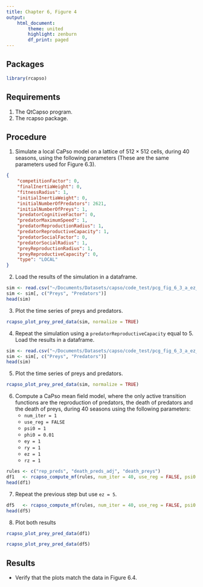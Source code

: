 ```yaml
---
title: Chapter 6, Figure 4
output:
    html_document:
        theme: united
        highlight: zenburn
        df_print: paged
---
```


## Packages
```r
library(rcapso)
```

## Requirements

1. The QtCapso program.
2. The rcapso package.

## Procedure

1. Simulate a local CaPso model on a lattice of $512 \times 512$ cells, during
   40 seasons, using the following parameters (These are the same parameters
   used for Figure 6.3).
```json
{
    "competitionFactor": 0,
    "finalInertiaWeight": 0,
    "fitnessRadius": 1,
    "initialInertiaWeight": 0,
    "initialNumberOfPredators": 2621,
    "initialNumberOfPreys": 1,
    "predatorCognitiveFactor": 0,
    "predatorMaximumSpeed": 1,
    "predatorReproductionRadius": 1,
    "predatorReproductiveCapacity": 1,
    "predatorSocialFactor": 0,
    "predatorSocialRadius": 1,
    "preyReproductionRadius": 1,
    "preyReproductiveCapacity": 0,
    "type": "LOCAL"
}
```

2. Load the results of the simulation in a dataframe.
```r
sim <- read.csv("~/Documents/Datasets/capso/code_test/pcg_fig_6_3_a_ez_1_0_0.csv")
sim <- sim[, c("Preys", "Predators")]
head(sim)
```

3. Plot the time series of preys and predators.
```r
rcapso_plot_prey_pred_data(sim, normalize = TRUE)
```

4. Repeat the simulation using a `predatorReproductiveCapacity` equal to 5.
   Load the results in a dataframe.
```r
sim <- read.csv("~/Documents/Datasets/capso/code_test/pcg_fig_6_3_a_ez_5_0_0.csv")
sim <- sim[, c("Preys", "Predators")]
head(sim)
```

5. Plot the time series of preys and predators.
```r
rcapso_plot_prey_pred_data(sim, normalize = TRUE)
```

6. Compute a CaPso mean field model, where the only active transition functions
   are the reproduction of predators, the death of predators and the death of
   preys, during 40 seasons using the following parameters:
    * `num_iter = 1`
    * `use_reg = FALSE`
    * `psi0 = 1`
    * `phi0 = 0.01`
    * `ey = 1`
    * `ry = 1`
    * `ez = 1`
    * `rz = 1`

```r
rules <- c("rep_preds", "death_preds_adj", "death_preys")
df1   <- rcapso_compute_mf(rules, num_iter = 40, use_reg = FALSE, psi0 = 1, phi0 = 0.01, ez = 1, rz = 1)
head(df1)
```

7. Repeat the previous step but use `ez = 5`.
```r
df5   <- rcapso_compute_mf(rules, num_iter = 40, use_reg = FALSE, psi0 = 1, phi0 = 0.01, ez = 5, rz = 1)
head(df5)
```

8. Plot both results
```r
rcapso_plot_prey_pred_data(df1)
```

```r
rcapso_plot_prey_pred_data(df5)
```

## Results

* Verify that the plots match the data in Figure 6.4.
